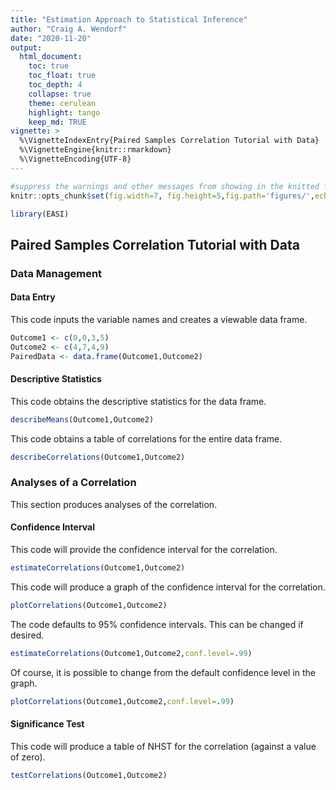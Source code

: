 ```yaml
---
title: "Estimation Approach to Statistical Inference"
author: "Craig A. Wendorf"
date: "2020-11-20"
output:
  html_document:
    toc: true
    toc_float: true
    toc_depth: 4
    collapse: true
    theme: cerulean
    highlight: tango
    keep_md: TRUE
vignette: >
  %\VignetteIndexEntry{Paired Samples Correlation Tutorial with Data}
  %\VignetteEngine{knitr::rmarkdown}
  %\VignetteEncoding{UTF-8}
---
```


```r
#suppress the warnings and other messages from showing in the knitted file.
knitr::opts_chunk$set(fig.width=7, fig.height=5,fig.path='figures/',echo=TRUE,warning=FALSE,message=FALSE)
```

```r
library(EASI)
```

## Paired Samples Correlation Tutorial with Data

### Data Management

#### Data Entry

This code inputs the variable names and creates a viewable data frame.
```r
Outcome1 <- c(0,0,3,5)
Outcome2 <- c(4,7,4,9)
PairedData <- data.frame(Outcome1,Outcome2)
```

#### Descriptive Statistics

This code obtains the descriptive statistics for the data frame.
```r
describeMeans(Outcome1,Outcome2)
```

This code obtains a table of correlations for the entire data frame.
```r
describeCorrelations(Outcome1,Outcome2)
```

### Analyses of a Correlation

This section produces analyses of the correlation.

#### Confidence Interval

This code will provide the confidence interval for the correlation.
```r
estimateCorrelations(Outcome1,Outcome2)
```

This code will produce a graph of the confidence interval for the correlation.
```r
plotCorrelations(Outcome1,Outcome2)
```

The code defaults to 95% confidence intervals. This can be changed if desired.
```r
estimateCorrelations(Outcome1,Outcome2,conf.level=.99)
```

Of course, it is possible to change from the default confidence level in the graph.
```r
plotCorrelations(Outcome1,Outcome2,conf.level=.99)
```

#### Significance Test

This code will produce a table of NHST for the correlation (against a value of zero).
```r
testCorrelations(Outcome1,Outcome2)
```
